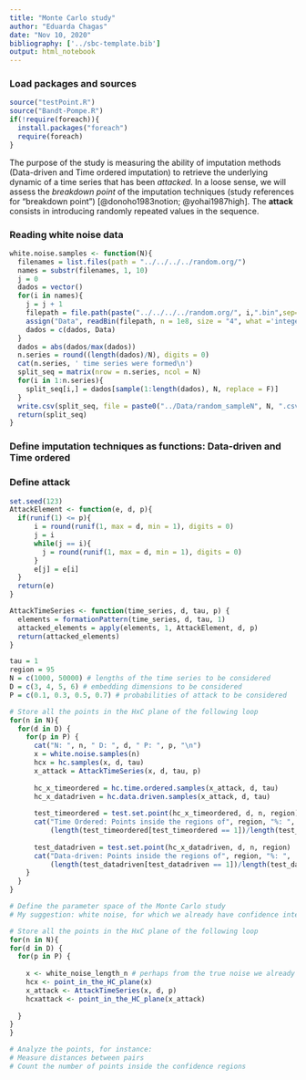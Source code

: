 ```yaml
---
title: "Monte Carlo study"
author: "Eduarda Chagas"
date: "Nov 10, 2020"
bibliography: ['../sbc-template.bib']
output: html_notebook
---
```


### Load packages and sources

```r
source("testPoint.R")
source("Bandt-Pompe.R")
if(!require(foreach)){
  install.packages("foreach")
  require(foreach)
} 
```

The purpose of the study is measuring the ability of imputation methods (Data-driven and Time ordered imputation) to retrieve the underlying dynamic of a time series that has been *attacked*.
In a loose sense, we will assess the *breakdown point* of the imputation techniques (study references for "breakdown point") [@donoho1983notion; @yohai1987high].
The **attack** consists in introducing randomly repeated values in the sequence.

### Reading white noise data
```r
white.noise.samples <- function(N){
  filenames = list.files(path = "../../../../random.org/")
  names = substr(filenames, 1, 10)
  j = 0
  dados = vector()
  for(i in names){
    j = j + 1
    filepath = file.path(paste("../../../../random.org/", i,".bin",sep=""))
    assign("Data", readBin(filepath, n = 1e8, size = "4", what ='integer'))
    dados = c(dados, Data)
  }
  dados = abs(dados/max(dados))
  n.series = round((length(dados)/N), digits = 0)
  cat(n.series, ' time series were formed\n')
  split_seq = matrix(nrow = n.series, ncol = N)
  for(i in 1:n.series){
    split_seq[i,] = dados[sample(1:length(dados), N, replace = F)]
  }
  write.csv(split_seq, file = paste0("../Data/random_sampleN", N, ".csv"))
  return(split_seq)
}
```

### Define imputation techniques as functions: Data-driven and Time ordered

### Define attack
```r
set.seed(123)
AttackElement <- function(e, d, p){
  if(runif(1) <= p){
      i = round(runif(1, max = d, min = 1), digits = 0)
      j = i
      while(j == i){
        j = round(runif(1, max = d, min = 1), digits = 0)
      }
      e[j] = e[i] 
  }
  return(e)
}

AttackTimeSeries <- function(time_series, d, tau, p) {
  elements = formationPattern(time_series, d, tau, 1)
  attacked_elements = apply(elements, 1, AttackElement, d, p)
  return(attacked_elements)
}
```


```r
tau = 1
region = 95
N = c(1000, 50000) # lengths of the time series to be considered
D = c(3, 4, 5, 6) # embedding dimensions to be considered
P = c(0.1, 0.3, 0.5, 0.7) # probabilities of attack to be considered

# Store all the points in the HxC plane of the following loop
for(n in N){
  for(d in D) {
    for(p in P) {
      cat("N: ", n, " D: ", d, " P: ", p, "\n")
      x = white.noise.samples(n)
      hcx = hc.samples(x, d, tau)
      x_attack = AttackTimeSeries(x, d, tau, p)
      
      hc_x_timeordered = hc.time.ordered.samples(x_attack, d, tau)
      hc_x_datadriven = hc.data.driven.samples(x_attack, d, tau)
      
      test_timeordered = test.set.point(hc_x_timeordered, d, n, region)
      cat("Time Ordered: Points inside the regions of", region, "%: ", 
          (length(test_timeordered[test_timeordered == 1])/length(test_timeordered))*100, '%\n')
      
      test_datadriven = test.set.point(hc_x_datadriven, d, n, region)
      cat("Data-driven: Points inside the regions of", region, "%: ", 
          (length(test_datadriven[test_datadriven == 1])/length(test_datadriven))*100, '%\n\n')
    }
  }
}
```

  ```r
  # Define the parameter space of the Monte Carlo study
  # My suggestion: white noise, for which we already have confidence intervals in the HxC plane

# Store all the points in the HxC plane of the following loop
for(n in N){
  for(d in D) {
    for(p in P) {
      
      x <- white_noise_length_n # perhaps from the true noise we already have
      hcx <- point_in_the_HC_plane(x)
      x_attack <- AttackTimeSeries(x, d, p)
      hcxattack <- point_in_the_HC_plane(x_attack)
      
    }
  }
}

# Analyze the points, for instance:
# Measure distances between pairs
# Count the number of points inside the confidence regions
```

